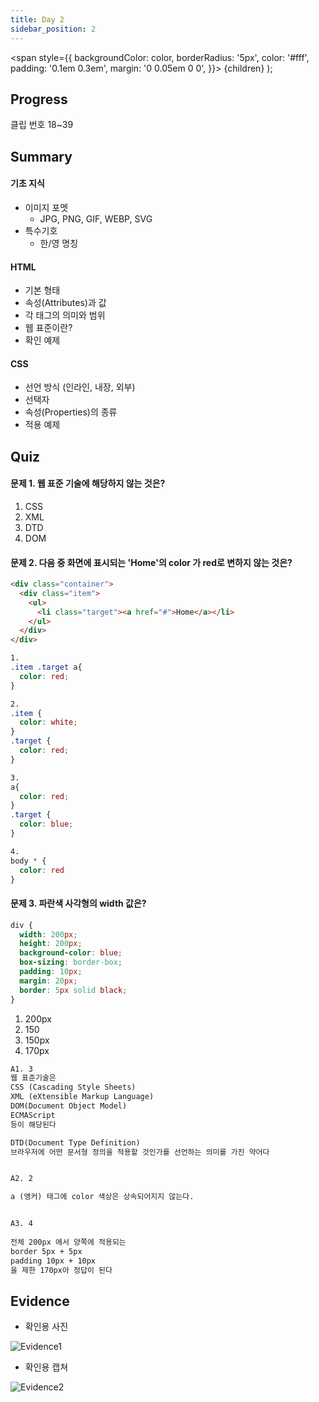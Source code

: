 ---
title: Day 2
sidebar_position: 2
---

  <span
    style={{
      backgroundColor: color,
      borderRadius: '5px',
      color: '#fff',
      padding: '0.1em 0.3em',
      margin: '0 0.05em 0 0',
    }}>
    {children}
  </span>
);

## Progress
<Highlight color="#25c2a0">클립 번호</Highlight> 18~39

## Summary
#### 기초 지식
- 이미지 포멧
  - JPG, PNG, GIF, WEBP, SVG
- 특수기호
  - 한/영 명칭

#### HTML
- 기본 형태
- 속성(Attributes)과 값
- 각 태그의 의미와 범위
- 웹 표준이란?
- 확인 예제

#### CSS
- 선언 방식 (인라인, 내장, 외부)
- 선택자
- 속성(Properties)의 종류
- 적용 예제

## Quiz
#### 문제 1. 웹 표준 기술에 해당하지 않는 것은?
1. CSS
2. XML
3. DTD
4. DOM

#### 문제 2. 다음 중 화면에 표시되는 'Home'의 color 가 red로 변하지 않는 것은?
```html
<div class="container">
  <div class="item">
    <ul>
      <li class="target"><a href="#">Home</a></li>
    </ul>
  </div>
</div>
```

```css
1. 
.item .target a{
  color: red;
}

2. 
.item {
  color: white;
}
.target {
  color: red;
}

3. 
a{
  color: red;
}
.target {
  color: blue;
}

4. 
body * {
  color: red
}
```

#### 문제 3. 파란색 사각형의 width 값은?
```css
div {
  width: 200px;
  height: 200px;
  background-color: blue;
  box-sizing: border-box;
  padding: 10px;
  margin: 20px;
  border: 5px solid black;
}
```
1. 200px
2. 150
3. 150px
4. 170px

```html title="정답"
A1. 3
웹 표준기술은
CSS (Cascading Style Sheets)
XML (eXtensible Markup Language)
DOM(Document Object Model)
ECMAScript 
등이 해당된다

DTD(Document Type Definition)
브라우저에 어떤 문서형 정의을 적용할 것인가를 선언하는 의미를 가진 약어다


A2. 2

a (앵커) 태그에 color 색상은 상속되어지지 않는다.


A3. 4
 
전체 200px 에서 양쪽에 적용되는
border 5px + 5px
padding 10px + 10px
을 제한 170px아 정답이 된다
```

## Evidence
- 확인용 사진

![Evidence1](/img/ev/2.jpg)
- 확인용 캡쳐

![Evidence2](/img/ev/2.png)